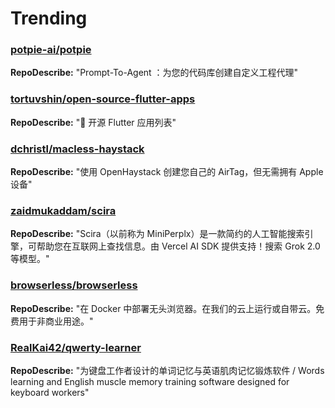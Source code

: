 
# Trending

### [potpie-ai/potpie](https://github.com/potpie-ai/potpie)
**RepoDescribe:** "Prompt-To-Agent ：为您的代码库创建自定义工程代理"
  

### [tortuvshin/open-source-flutter-apps](https://github.com/tortuvshin/open-source-flutter-apps)
**RepoDescribe:** "📱 开源 Flutter 应用列表"
  

### [dchristl/macless-haystack](https://github.com/dchristl/macless-haystack)
**RepoDescribe:** "使用 OpenHaystack 创建您自己的 AirTag，但无需拥有 Apple 设备"
  

### [zaidmukaddam/scira](https://github.com/zaidmukaddam/scira)
**RepoDescribe:** "Scira（以前称为 MiniPerplx）是一款简约的人工智能搜索引擎，可帮助您在互联网上查找信息。由 Vercel AI SDK 提供支持！搜索 Grok 2.0 等模型。"
  

### [browserless/browserless](https://github.com/browserless/browserless)
**RepoDescribe:** "在 Docker 中部署无头浏览器。在我们的云上运行或自带云。免费用于非商业用途。"
  

### [RealKai42/qwerty-learner](https://github.com/RealKai42/qwerty-learner)
**RepoDescribe:** "为键盘工作者设计的单词记忆与英语肌肉记忆锻炼软件 / Words learning and English muscle memory training software designed for keyboard workers"
  